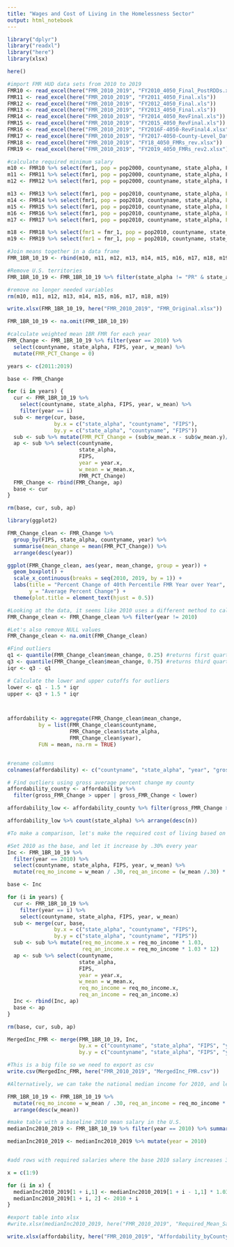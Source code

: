 ```yaml
---
title: "Wages and Cost of Living in the Homelessness Sector"
output: html_notebook
---
```


```r
library("dplyr")
library("readxl")
library("here")
library(xlsx)

here()
```


```r
#import FMR HUD data sets from 2010 to 2019
FMR10 <- read_excel(here("FMR_2010_2019", "FY2010_4050_Final_PostRDDs.xls"))
FMR11 <- read_excel(here("FMR_2010_2019", "FY2011_4050_Final.xls"))
FMR12 <- read_excel(here("FMR_2010_2019", "FY2012_4050_Final.xls"))
FMR13 <- read_excel(here("FMR_2010_2019", "FY2013_4050_Final.xls"))
FMR14 <- read_excel(here("FMR_2010_2019", "FY2014_4050_RevFinal.xls"))
FMR15 <- read_excel(here("FMR_2010_2019", "FY2015_4050_RevFinal.xls"))
FMR16 <- read_excel(here("FMR_2010_2019", "FY2016F-4050-RevFinal4.xlsx"))
FMR17 <- read_excel(here("FMR_2010_2019", "FY2017-4050-County-Level_Data.xlsx"))
FMR18 <- read_excel(here("FMR_2010_2019", "FY18_4050_FMRs_rev.xlsx"))
FMR19 <- read_excel(here("FMR_2010_2019", "FY2019_4050_FMRs_rev2.xlsx"))
```


```r
#calculate required minimum salary
m10 <- FMR10 %>% select(fmr1, pop = pop2000, countyname, state_alpha, FIPS) %>% mutate(year = 2010, w_mean = (fmr1 * pop)/pop)
m11 <- FMR11 %>% select(fmr1, pop = pop2000, countyname, state_alpha, FIPS) %>% mutate(year = 2011, w_mean = (fmr1 * pop)/pop)
m12 <- FMR12 %>% select(fmr1, pop = pop2000, countyname, state_alpha, FIPS) %>% mutate(year = 2012, w_mean = (fmr1 * pop)/pop)

m13 <- FMR13 %>% select(fmr1, pop = pop2010, countyname, state_alpha, FIPS = fips2010 ) %>% mutate(year = 2013, w_mean = (fmr1 * pop)/pop)
m14 <- FMR14 %>% select(fmr1, pop = pop2010, countyname, state_alpha, FIPS = fips2010 ) %>% mutate(year = 2014, w_mean = (fmr1 * pop)/pop)
m15 <- FMR15 %>% select(fmr1, pop = pop2010, countyname, state_alpha, FIPS = fips2010 ) %>% mutate(year = 2015, w_mean = (fmr1 * pop)/pop)
m16 <- FMR16 %>% select(fmr1, pop = pop2010, countyname, state_alpha, FIPS = fips2010 ) %>% mutate(year = 2016, w_mean = (fmr1 * pop)/pop)
m17 <- FMR17 %>% select(fmr1, pop = pop2010, countyname, state_alpha, FIPS = fips2010 ) %>% mutate(year = 2017, w_mean = (fmr1 * pop)/pop)

m18 <- FMR18 %>% select(fmr1 = fmr_1, pop = pop2010, countyname, state_alpha, FIPS = fips2010 ) %>% mutate(year = 2018, w_mean = (fmr1 * pop)/pop)
m19 <- FMR19 %>% select(fmr1 = fmr_1, pop = pop2010, countyname, state_alpha, FIPS = fips2010 ) %>% mutate(year = 2019, w_mean = (fmr1 * pop)/pop)

#Join means together in a data frame
FMR_1BR_10_19 <- rbind(m10, m11, m12, m13, m14, m15, m16, m17, m18, m19) 

#Remove U.S. territories
FMR_1BR_10_19 <- FMR_1BR_10_19 %>% filter(state_alpha != "PR" & state_alpha != "SA" & state_alpha != "GU")

#remove no longer needed variables
rm(m10, m11, m12, m13, m14, m15, m16, m17, m18, m19)

write.xlsx(FMR_1BR_10_19, here("FMR_2010_2019", "FMR_Original.xlsx"))

FMR_1BR_10_19 <- na.omit(FMR_1BR_10_19)
```

```r
#calculate weighted mean 1BR FMR for each year 
FMR_Change <- FMR_1BR_10_19 %>% filter(year == 2010) %>% 
  select(countyname, state_alpha, FIPS, year, w_mean) %>% 
  mutate(FMR_PCT_Change = 0)

years <- c(2011:2019)

base <- FMR_Change

for (i in years) {
  cur <- FMR_1BR_10_19 %>% 
    select(countyname, state_alpha, FIPS, year, w_mean) %>%
    filter(year == i)
  sub <- merge(cur, base, 
               by.x = c("state_alpha", "countyname", "FIPS"), 
               by.y = c("state_alpha", "countyname", "FIPS"))
  sub <- sub %>% mutate(FMR_PCT_Change = (sub$w_mean.x - sub$w_mean.y)/w_mean.y)
  ap <- sub %>% select(countyname, 
                       state_alpha, 
                       FIPS, 
                       year = year.x, 
                       w_mean = w_mean.x, 
                       FMR_PCT_Change)
  FMR_Change <- rbind(FMR_Change, ap)
  base <- cur
}

rm(base, cur, sub, ap)
```

```r
library(ggplot2)

FMR_Change_clean <- FMR_Change %>% 
  group_by(FIPS, state_alpha, countyname, year) %>% 
  summarise(mean_change = mean(FMR_PCT_Change)) %>% 
  arrange(desc(year))

ggplot(FMR_Change_clean, aes(year, mean_change, group = year)) +
  geom_boxplot() +
  scale_x_continuous(breaks = seq(2010, 2019, by = 1)) +
  labs(title = "Percent Change of 40th Percentile FMR Year over Year",
       y = "Average Percent Change") +
  theme(plot.title = element_text(hjust = 0.5))
```


```r
#Looking at the data, it seems like 2010 uses a different method to calculate change in FMR so let's remove it before we export the data.
FMR_Change_clean <- FMR_Change_clean %>% filter(year != 2010)

#Let's also remove NULL values
FMR_Change_clean <- na.omit(FMR_Change_clean)
```


```r
#Find outliers
q1 <- quantile(FMR_Change_clean$mean_change, 0.25) #returns first quartile
q3 <- quantile(FMR_Change_clean$mean_change, 0.75) #returns third quartile
iqr <- q3 - q1

# Calculate the lower and upper cutoffs for outliers
lower <- q1 - 1.5 * iqr
upper <- q3 + 1.5 * iqr



affordability <- aggregate(FMR_Change_clean$mean_change, 
          by = list(FMR_Change_clean$countyname, 
                    FMR_Change_clean$state_alpha, 
                    FMR_Change_clean$year), 
          FUN = mean, na.rm = TRUE)


#rename columns
colnames(affordability) <- c("countyname", "state_alpha", "year", "gross_FMR_Change")

# Find outliers using gross average percent change my county
affordability_county <- affordability %>%
  filter(gross_FMR_Change > upper | gross_FMR_Change < lower)

affordability_low <- affordability_county %>% filter(gross_FMR_Change > 0)

affordability_low %>% count(state_alpha) %>% arrange(desc(n))
```




```r
#To make a comparison, let's make the required cost of living based on the the pre-requisite that rent should be 30% of a person's salary

#Set 2010 as the base, and let it increase by .30% every year 
Inc <- FMR_1BR_10_19 %>% 
  filter(year == 2010) %>% 
  select(countyname, state_alpha, FIPS, year, w_mean) %>% 
  mutate(req_mo_income = w_mean / .30, req_an_income = (w_mean /.30) * 12)

base <- Inc

for (i in years) {
  cur <- FMR_1BR_10_19 %>% 
    filter(year == i) %>% 
    select(countyname, state_alpha, FIPS, year, w_mean)
  sub <- merge(cur, base, 
               by.x = c("state_alpha", "countyname", "FIPS"), 
               by.y = c("state_alpha", "countyname", "FIPS"))
  sub <- sub %>% mutate(req_mo_income.x = req_mo_income * 1.03,
                        req_an_income.x = req_mo_income * 1.03 * 12)
  ap <- sub %>% select(countyname, 
                       state_alpha, 
                       FIPS, 
                       year = year.x, 
                       w_mean = w_mean.x,
                       req_mo_income = req_mo_income.x,
                       req_an_income = req_an_income.x)
  Inc <- rbind(Inc, ap)
  base <- ap
}

rm(base, cur, sub, ap)

MergedInc_FMR <- merge(FMR_1BR_10_19, Inc, 
                       by.x = c("countyname", "state_alpha", "FIPS", "year", "w_mean"),
                       by.y = c("countyname", "state_alpha", "FIPS", "year", "w_mean"))

#This is a big file so we need to export as csv
write.csv(MergedInc_FMR, here("FMR_2010_2019", "MergedInc_FMR.csv"))
```


```r
#Alternatively, we can take the national median income for 2010, and let it increase by 3% every yeat to se if catches up with rental increases

FMR_1BR_10_19 <- FMR_1BR_10_19 %>% 
  mutate(req_mo_income = w_mean / .30, req_an_income = req_mo_income * 12) %>% 
  arrange(desc(w_mean))

#make table with a baseline 2010 mean salary in the U.S.
medianInc2010_2019 <- FMR_1BR_10_19 %>% filter(year == 2010) %>% summarise(med_inc = mean(req_an_income, na.rm = T))

medianInc2010_2019 <- medianInc2010_2019 %>% mutate(year = 2010)


#add rows with required salaries where the base 2010 salary increases 3% every year from 2010 to 2019

x = c(1:9)

for (i in x) {
  medianInc2010_2019[1 + i,1] <- medianInc2010_2019[1 + i - 1,1] * 1.03
  medianInc2010_2019[1 + i, 2] <- 2010 + i
}

```

```r


#export table into xlsx
#write.xlsx(medianInc2010_2019, here("FMR_2010_2019", "Required_Mean_Salary.xlsx"))

write.xlsx(affordability, here("FMR_2010_2019", "Affordability_byCounty.xlsx"))
```


